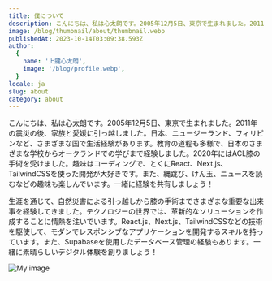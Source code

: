 ```yaml
---
title: 僕について
description: こんにちは、私は心太朗です。2005年12月5日、東京で生まれました。2011年の震災の後、家族と愛媛に引っ越しました。日本、ニュージーランド、フィリピンなど、さまざまな国で生活経験があります。教育の道程も多様で、日本のさまざまな学校からオークランドでの学びまで経験しました。2020年にはACL膝の手術を受けました。趣味はコーディングで、とくにReact、Next.js、TailwindCSSを使った開発が大好きです。また、縄跳び、けん玉、ニュースを読むなどの趣味も楽しんでいます。一緒に経験を共有しましょう！
image: /blog/thumbnail/about/thumbnail.webp
publishedAt: 2023-10-14T03:09:38.593Z
author:
  {
    name: '上鍵心太朗',
    image: '/blog/profile.webp',
  }
locale: ja
slug: about
category: about
---
```


こんにちは、私は心太朗です。2005年12月5日、東京で生まれました。2011年の震災の後、家族と愛媛に引っ越しました。日本、ニュージーランド、フィリピンなど、さまざまな国で生活経験があります。教育の道程も多様で、日本のさまざまな学校からオークランドでの学びまで経験しました。2020年にはACL膝の手術を受けました。趣味はコーディングで、とくにReact、Next.js、TailwindCSSを使った開発が大好きです。また、縄跳び、けん玉、ニュースを読むなどの趣味も楽しんでいます。一緒に経験を共有しましょう！

生涯を通じて、自然災害による引っ越しから膝の手術までさまざまな重要な出来事を経験してきました。テクノロジーの世界では、革新的なソリューションを作成することに情熱を注いでいます。React.js、Next.js、TailwindCSSなどの技術を駆使して、モダンでレスポンシブなアプリケーションを開発するスキルを持っています。また、Supabaseを使用したデータベース管理の経験もあります。一緒に素晴らしいデジタル体験を創りましょう！

![My image](/blog/thumbnail/about/profile.jpg)
